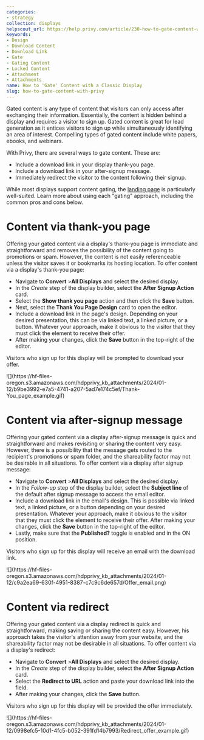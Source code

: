 ```yaml
---
categories:
- strategy
collection: displays
helpscout_url: https://help.privy.com/article/230-how-to-gate-content-with-privy
keywords:
- Design
- Download Content
- Download Link
- Gate
- Gating Content
- Locked Content
- Attachment
- Attachments
name: How to 'Gate' Content with a Classic Display
slug: how-to-gate-content-with-privy
---
```

Gated content is any type of content that visitors can only access after
exchanging their information. Essentially, the content is hidden behind a
display and requires a visitor to sign up. Gated content is great for lead
generation as it entices visitors to sign up while simultaneously identifying
an area of interest. Compelling types of gated content include white papers,
ebooks, and webinars.

With Privy, there are several ways to gate content. These are:

  * Include a download link in your display thank-you page.
  * Include a download link in your after-signup message. 
  * Immediately redirect the visitor to the content following their signup. 

While most displays support content gating, the [landing
page](https://privy.helpscoutdocs.com/article/44-create-a-landing-page) is
particularly well-suited. Learn more about using each "gating" approach,
including the common pros and cons below.

# Content via thank-you page

Offering your gated content via a display's thank-you page is immediate and
straightforward and removes the possibility of the content going to promotions
or spam. However, the content is not easily referenceable unless the visitor
saves it or bookmarks its hosting location. To offer content via a display's
thank-you page:

  * Navigate to **Convert** >**All Displays** and select the desired display. 
  * In the _Create_ step of the display builder, select the **After Signup Action** card. 
  * Select the **Show thank you page** action and then click the **Save** button.
  * Next, select the **Thank You Page Design** card to open the editor.
  * Include a download link in the page's design. Depending on your desired presentation, this can be via linked text, a linked picture, or a button. Whatever your approach, make it obvious to the visitor that they must click the element to receive their offer.
  * After making your changes, click the **Save** button in the top-right of the editor.

Visitors who sign up for this display will be prompted to download your offer.

![](https://hf-files-
oregon.s3.amazonaws.com/hdpprivy_kb_attachments/2024/01-12/b9be3992-e7a5-4741-a207-5ad7e174c5ef/Thank-
You_page_example.gif)

# Content via after-signup message

Offering your gated content via a display after-signup message is quick and
straightforward and makes revisiting or sharing the content very easy.
However, there is a possibility that the message gets routed to the
recipient's promotions or spam folder, and the shareability factor may not be
desirable in all situations. To offer content via a display after signup
message:

  * Navigate to **Convert** >**All Displays** and select the desired display.
  * In the _Follow-up_ step of the display builder, select the **Subject line** of the default after signup message to access the email editor.
  * Include a download link in the email's design. This is possible via linked text, a linked picture, or a button depending on your desired presentation. Whatever your approach, make it obvious to the visitor that they must click the element to receive their offer. After making your changes, click the **Save** button in the top-right of the editor.
  * Lastly, make sure that the **Published?** toggle is enabled and in the ON position.

Visitors who sign up for this display will receive an email with the download
link.

![](https://hf-files-
oregon.s3.amazonaws.com/hdpprivy_kb_attachments/2024/01-12/c9a2ea69-630f-4951-8387-c7c9c6de657d/Offer_email.png)

# Content via redirect

Offering your gated content via a display redirect is quick and
straightforward, making saving or sharing the content easy. However, his
approach takes the visitor's attention away from your website, and the
shareability factor may not be desirable in all situations. To offer content
via a display's redirect:

  * Navigate to **Convert** >**All Displays** and select the desired display.
  * In the _Create_ step of the display builder, select the **After Signup Action** card.
  * Select the **Redirect to URL** action and paste your download link into the field.
  * After making your changes, click the **Save** button.

Visitors who sign up for this display will be provided the offer immediately.

![](https://hf-files-
oregon.s3.amazonaws.com/hdpprivy_kb_attachments/2024/01-12/0998efc5-10d1-4fc5-b052-391fd14b7993/Redirect_offer_example.gif)

